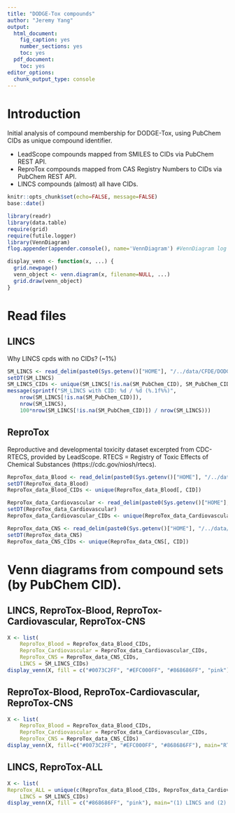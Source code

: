 ```yaml
---
title: "DODGE-Tox compounds"
author: "Jeremy Yang"
output:
  html_document:
    fig_caption: yes
    number_sections: yes
    toc: yes
  pdf_document:
    toc: yes
editor_options:
  chunk_output_type: console
---
```


# Introduction

Initial analysis of compound membership for DODGE-Tox, using PubChem CIDs as
unique compound identifier.

* LeadScope compounds mapped from SMILES to CIDs via PubChem REST API.
* ReproTox compounds mapped from CAS Registry Numbers to CIDs via PubChem REST API.
* LINCS compounds (almost) all have CIDs.


```r
knitr::opts_chunk$set(echo=FALSE, message=FALSE)
base::date() 
```          
             
```r
library(readr)
library(data.table)
require(grid)
require(futile.logger)
library(VennDiagram)
flog.appender(appender.console(), name='VennDiagram') #VennDiagram log messages to console.

display_venn <- function(x, ...) {
  grid.newpage()
  venn_object <- venn.diagram(x, filename=NULL, ...)
  grid.draw(venn_object)
}
```

# Read files

## LINCS

Why LINCS cpds with no CIDs? (~1%)

```r
SM_LINCS <- read_delim(paste0(Sys.getenv()["HOME"], "/../data/CFDE/DODGETox/SM_LINCS_10272021.tsv"), "\t")
setDT(SM_LINCS)
SM_LINCS_CIDs <- unique(SM_LINCS[!is.na(SM_PubChem_CID), SM_PubChem_CID])
message(sprintf("SM_LINCS with CID: %d / %d (%.1f%%)", 
	nrow(SM_LINCS[!is.na(SM_PubChem_CID)]),
	nrow(SM_LINCS),
	100*nrow(SM_LINCS[!is.na(SM_PubChem_CID)]) / nrow(SM_LINCS)))
```

## ReproTox

Reproductive and developmental toxicity dataset excerpted from CDC-RTECS, provided by LeadScope.
RTECS = Registry of Toxic Effects of Chemical Substances (https://cdc.gov/niosh/rtecs).

```r
ReproTox_data_Blood <- read_delim(paste0(Sys.getenv()["HOME"], "/../data/CFDE/DODGETox/ReproTox_data-Blood_PubChem_cas2cid.tsv"), "\t")
setDT(ReproTox_data_Blood)
ReproTox_data_Blood_CIDs <- unique(ReproTox_data_Blood[, CID])

ReproTox_data_Cardiovascular <- read_delim(paste0(Sys.getenv()["HOME"], "/../data/CFDE/DODGETox/ReproTox_data-Cardiovascular_PubChem_cas2cid.tsv"), "\t")
setDT(ReproTox_data_Cardiovascular)
ReproTox_data_Cardiovascular_CIDs <- unique(ReproTox_data_Cardiovascular[, CID])

ReproTox_data_CNS <- read_delim(paste0(Sys.getenv()["HOME"], "/../data/CFDE/DODGETox/ReproTox_data-CNS_PubChem_cas2cid.tsv"), "\t")
setDT(ReproTox_data_CNS)
ReproTox_data_CNS_CIDs <- unique(ReproTox_data_CNS[, CID])
```

# Venn diagrams from compound sets (by PubChem CID).

## LINCS, ReproTox-Blood, ReproTox-Cardiovascular, ReproTox-CNS

```r
X <- list(
	ReproTox_Blood = ReproTox_data_Blood_CIDs, 
	ReproTox_Cardiovascular = ReproTox_data_Cardiovascular_CIDs, 
	ReproTox_CNS = ReproTox_data_CNS_CIDs,
	LINCS = SM_LINCS_CIDs)
display_venn(X, fill = c("#0073C2FF", "#EFC000FF", "#868686FF", "pink"), main="LINCS and RTECS-ReproTox chemical datasets by CID")
```

## ReproTox-Blood, ReproTox-Cardiovascular, ReproTox-CNS

```r
X <- list(
	ReproTox_Blood = ReproTox_data_Blood_CIDs, 
	ReproTox_Cardiovascular = ReproTox_data_Cardiovascular_CIDs, 
	ReproTox_CNS = ReproTox_data_CNS_CIDs)
display_venn(X, fill=c("#0073C2FF", "#EFC000FF", "#868686FF"), main="RTECS-ReproTox chemical datasets by CID")
```

## LINCS, ReproTox-ALL

```r
X <- list(
ReproTox_ALL = unique(c(ReproTox_data_Blood_CIDs, ReproTox_data_Cardiovascular_CIDs, ReproTox_data_CNS_CIDs)),
	LINCS = SM_LINCS_CIDs)
display_venn(X, fill = c("#868686FF", "pink"), main="(1) LINCS and (2) RTECS-ReproTox chemical datasets (combined) by CID")
```
